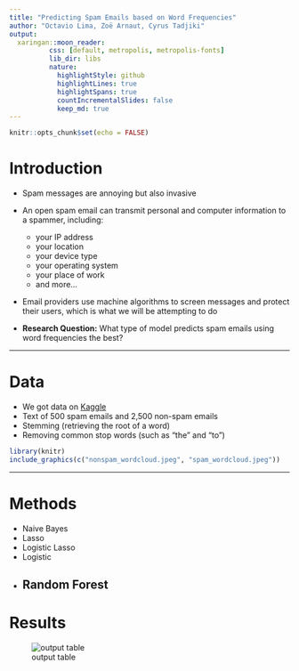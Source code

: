 ```yaml
---
title: "Predicting Spam Emails based on Word Frequencies"
author: "Octavio Lima, Zoë Arnaut, Cyrus Tadjiki"
output: 
  xaringan::moon_reader:
          css: [default, metropolis, metropolis-fonts] 
          lib_dir: libs
          nature:
            highlightStyle: github
            highlightLines: true 
            highlightSpans: true
            countIncrementalSlides: false
            keep_md: true
---
```


```r
knitr::opts_chunk$set(echo = FALSE)
```

# Introduction
- Spam messages are annoying but also invasive

- An open spam email can transmit personal and computer information to a spammer, including:
  - your IP address
  - your location
  - your device type
  - your operating system
  - your place of work
  - and more...
  
- Email providers use machine algorithms to screen messages and protect their users, which is what we will be attempting to do

- **Research Question:** What type of model predicts spam emails using word frequencies the best?
 
---
 
# Data

 - We got data on [Kaggle](https://www.kaggle.com/venky73/spam-mails-dataset)
 - Text of 500 spam emails and 2,500 non-spam emails
 - Stemming (retrieving the root of a word)
 - Removing common stop words (such as “the” and “to”)
 
```r
library(knitr)
include_graphics(c("nonspam_wordcloud.jpeg", "spam_wordcloud.jpeg"))
```
---

#  Methods

 - Naive Bayes  
 - Lasso  
 - Logistic Lasso
 - Logistic
 - Random Forest
---

# Results
![output table](output_table.png)